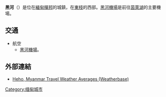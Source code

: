 {{location map |Myanmar |lat_deg=20 |lat_min=43 |lat_sec=24 |lon_deg=96 |lon_min=46 |lon_sec=16 |caption=黑河的位置圖}}
'''黑河'''（{{lang-my|ဟဲဟိုး}}）是位在[[緬甸|緬甸]][[撣邦|撣邦]]的城鎮，在[[東枝|東枝]]的西部。[[黑河機場_(緬甸)|黑河機場]]是前往[[茵萊湖|茵萊湖]]的主要機場。

==交通==
* 航空
** [[黑河機場_(緬甸)|黑河機場]]。

==外部連結==
* [http://www.weatherbase.com/weather/weather.php3?s=65084&cityname=Heho%2C+Shan+State%2C+Myanmar Heho, Myanmar Travel Weather Averages (Weatherbase)]{{Wayback|url=http://www.weatherbase.com/weather/weather.php3?s=65084&cityname=Heho%2C+Shan+State%2C+Myanmar |date=20131227141645 }}

[[Category:缅甸城市|Category:缅甸城市]]